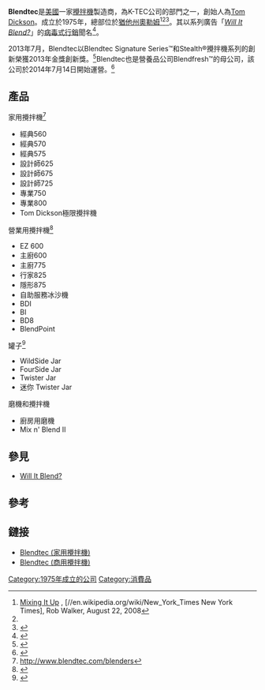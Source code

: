 {{Infobox dot-com company
| company_name     = Blendtec公司<br/><small>{{lang|en|Blendtec Inc.}}</small>
| logo             = File:Blendtec Logo 2014.svg
| company_type     = 私人企業
| foundation       = 1975年
| founder          = Tom Dickson
| location_city    = [[猶他州|猶他州]][[奧勒姆_(猶他州)|奧勒姆]]
| location_country = {{US}}
| area_served      = 全球
| key_people       = Tom Dickson（[[CEO|CEO]]） <ref>{{Cite web |url=http://www.gourmetinsider.com/blendtec-founder-dickson-named-ceo/ |title=存档副本 |accessdate=2016-12-07 |archive-date=2016-03-06 |archive-url=https://web.archive.org/web/20160306161649/http://www.gourmetinsider.com/blendtec-founder-dickson-named-ceo/ |dead-url=no }}</ref>
| industry         = 攪拌機製造
| revenue          =
| operating_income = 
| net_income       = 
| assets           = 
| equity           = 
| market cap       = 
| products         = 經典、設計師及專業系列攪拌機 <ref name="blendtec.com">{{Cite web |url=http://www.blendtec.com/blenders |title=存档副本 |accessdate=2016-12-07 |archive-date=2016-11-26 |archive-url=https://web.archive.org/web/20161126155225/http://www.blendtec.com/blenders |dead-url=no }}</ref>
| website_type     =
| language         = 
| advertising      = [[Will_It_Blend?|Will It Blend?]]
| parent           = K-TEC, Inc.
| launch_date      = 
| alexa            = 
| homepage         = http://www.blendtec.com
}}

'''Blendtec'''是[[美國|美國]]一家[[攪拌機|攪拌機]]製造商，為K-TEC公司的部門之一，創始人為[[Will_It_Blend?|Tom Dickson]]。成立於1975年，總部位於[[猶他州|猶他州]][[奧勒姆_(猶他州)|奧勒姆]]<ref name="NYT">[http://www.nytimes.com/2008/08/24/magazine/24wwln-consumed-t.html Mixing It Up] {{Wayback|url=http://www.nytimes.com/2008/08/24/magazine/24wwln-consumed-t.html |date=20161229042427 }}, [//en.wikipedia.org/wiki/New_York_Times New York Times], Rob Walker, August 22, 2008</ref><ref name="NYT" /><ref>{{Cite web |url=http://www.blendtec.com/company/about |title=存档副本 |accessdate=2016-12-07 |archive-date=2016-12-03 |archive-url=https://web.archive.org/web/20161203183845/http://www.blendtec.com/company/about |dead-url=no }}</ref>。其以系列廣告「''[[Will_It_Blend?|Will It Blend?]]''」的[[病毒式行銷|病毒式行銷]]聞名<ref>{{cite news|url=http://pogue.blogs.nytimes.com/2007/01/05/will-it-blend/|title=Will It Blend?|last=Pogue|first=David|date=2007-01-05|work=New York Times|accessdate=2013-10-15|archive-date=2014-01-04|archive-url=https://web.archive.org/web/20140104223519/http://pogue.blogs.nytimes.com/2007/01/05/will-it-blend/|dead-url=no}}</ref>。

2013年7月，Blendtec以Blendtec Signature Series™和Stealth®攪拌機系列的創新榮獲2013年金獎創新獎。<ref>{{Cite web |url=http://www.couponcodeslady.com/2013/10/blendtec-wins-gold-innovation-award-2013.html |title=Blendtec snags 2013 Gold Innovation Award |accessdate=2016-12-07 |archive-date=2013-10-23 |archive-url=https://web.archive.org/web/20131023202231/http://www.couponcodeslady.com/2013/10/blendtec-wins-gold-innovation-award-2013.html |dead-url=no }}</ref>Blendtec也是營養品公司Blendfresh™的母公司，該公司於2014年7月14日開始運營。<ref>{{Cite web|url=http://www.good4utah.com/story/d/story/blender-company-launches-new-products/41318/-qvbGZ3q6kidqQVwZZlAcw|title=Blender company launches new products|date=2014-07-14|publisher=ABC4|accessdate=2016-12-07|archive-date=2015-02-08|archive-url=https://web.archive.org/web/20150208072047/http://www.good4utah.com/story/d/story/blender-company-launches-new-products/41318/-qvbGZ3q6kidqQVwZZlAcw|dead-url=no}}</ref>

== 產品 ==
; 家用攪拌機<ref name="blendtec.com">http://www.blendtec.com/blenders</ref>
* 經典560
* 經典570 
* 經典575 
* 設計師625
* 設計師675
* 設計師725
* 專業750
* 專業800
* Tom Dickson極限攪拌機
; 營業用攪拌機<ref>{{Cite web |url=http://www.blendtec.com/commercial |title=存档副本 |accessdate=2016-12-07 |archive-date=2016-11-26 |archive-url=https://web.archive.org/web/20161126084350/http://www.blendtec.com/commercial |dead-url=no }}</ref>
* EZ 600
* 主廚600
* 主廚775
* 行家825
* 隱形875
* 自助服務冰沙機
* BDI
* BI
* BD8
* BlendPoint
; 罐子<ref>{{Cite web |url=http://www.blendtec.com/jars |title=存档副本 |accessdate=2016-12-07 |archive-date=2016-11-19 |archive-url=https://web.archive.org/web/20161119163109/http://www.blendtec.com/jars |dead-url=no }}</ref>
* WildSide Jar
* FourSide Jar
* Twister Jar
* 迷你 Twister Jar
; 磨機和攪拌機
* 廚房用磨機
* Mix n' Blend II

== 參見   ==
* [[Will_It_Blend?|Will It Blend?]]

== 參考 ==
{{Reflist}}

== 鏈接 ==
* [http://www.blendtec.com/blenders Blendtec (家用攪拌機)]{{Wayback|url=http://www.blendtec.com/blenders |date=20161126155225 }}
* [http://www.blendtec.com/commercial Blendtec (商用攪拌機)]{{Wayback|url=http://www.blendtec.com/commercial |date=20161126084350 }}
[[Category:1975年成立的公司|Category:1975年成立的公司]]
[[Category:消費品|Category:消費品]]
